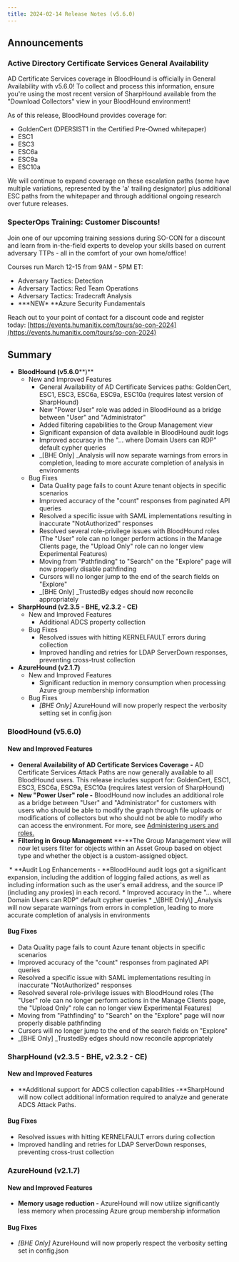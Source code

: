 ```yaml
---
title: 2024-02-14 Release Notes (v5.6.0)
---
```


## Announcements

### Active Directory Certificate Services General Availability[](#h_01HEBK740C445N5AH02C96ZX8W)

AD Certificate Services coverage in BloodHound is officially in General Availability with v5.6.0! To collect and process this information, ensure you're using the most recent version of SharpHound available from the "Download Collectors" view in your BloodHound environment!

As of this release, BloodHound provides coverage for:

* GoldenCert (DPERSIST1 in the Certified Pre-Owned whitepaper)
* ESC1
* ESC3
* ESC6a
* ESC9a
* ESC10a

We will continue to expand coverage on these escalation paths (some have multiple variations, represented by the 'a' trailing designator) plus additional ESC paths from the whitepaper and through additional ongoing research over future releases.

### SpecterOps Training: Customer Discounts!

Join one of our upcoming training sessions during SO-CON for a discount and learn from in-the-field experts to develop your skills based on current adversary TTPs - all in the comfort of your own home/office!

Courses run March 12-15 from 9AM - 5PM ET:

* Adversary Tactics: Detection
* Adversary Tactics: Red Team Operations
* Adversary Tactics: Tradecraft Analysis
* **\*NEW\* **Azure Security Fundamentals

Reach out to your point of contact for a discount code and register today: [https://events.humanitix.com/tours/so-con-2024](https://events.humanitix.com/tours/so-con-2024)

## Summary

* **BloodHound (v5.6.0****)**
    * New and Improved Features
        * General Availability of AD Certificate Services paths: GoldenCert, ESC1, ESC3, ESC6a, ESC9a, ESC10a (requires latest version of SharpHound)
        * New "Power User" role was added in BloodHound as a bridge between "User" and "Administrator"
        * Added filtering capabilities to the Group Management view
        * Significant expansion of data available in BloodHound audit logs
        * Improved accuracy in the "... where Domain Users can RDP" default cypher queries
        * _\[BHE Only\] _Analysis will now separate warnings from errors in completion, leading to more accurate completion of analysis in environments
    * Bug Fixes
        * Data Quality page fails to count Azure tenant objects in specific scenarios
        * Improved accuracy of the "count" responses from paginated API queries
        * Resolved a specific issue with SAML implementations resulting in inaccurate "NotAuthorized" responses
        * Resolved several role-privilege issues with BloodHound roles (The "User" role can no longer perform actions in the Manage Clients page, the "Upload Only" role can no longer view Experimental Features)
        * Moving from "Pathfinding" to "Search" on the "Explore" page will now properly disable pathfinding
        * Cursors will no longer jump to the end of the search fields on "Explore"
        * _\[BHE Only\] _TrustedBy edges should now reconcile appropriately
* **SharpHound (v2.3.5 - BHE, v2.3.2 - CE)**
    * New and Improved Features
        * Additional ADCS property collection
    * Bug Fixes
        * Resolved issues with hitting KERNELFAULT errors during collection
        * Improved handling and retries for LDAP ServerDown responses, preventing cross-trust collection
* **AzureHound (v2.1.7)**
    * New and Improved Features
        * Significant reduction in memory consumption when processing Azure group membership information
    * Bug Fixes
        * _\[BHE Only\]_ AzureHound will now properly respect the verbosity setting set in config.json

### BloodHound (v5.6.0)
#### New and Improved Features

* **General Availability of AD Certificate Services Coverage -** AD Certificate Services Attack Paths are now generally available to all BloodHound users. This release includes support for: GoldenCert, ESC1, ESC3, ESC6a, ESC9a, ESC10a (requires latest version of SharpHound)
* **New "Power User" role -** BloodHound now includes an additional role as a bridge between "User" and "Administrator" for customers with users who should be able to modify the graph through file uploads or modifications of collectors but who should not be able to modify who can access the environment. For more, see [Administering users and roles.](/hc/en-us/articles/Administering-users-and-roles)
* **Filtering in Group Management** **-**The Group Management view will now let users filter for objects within an Asset Group based on object type and whether the object is a custom-assigned object.
<Frame>
  <img src="/hc/images/image-12.png" alt=""/>
</Frame>
* **Audit Log Enhancements - **BloodHound audit logs got a significant expansion, including the addition of logging failed actions, as well as including information such as the user's email address, and the source IP (including any proxies) in each record.
* Improved accuracy in the "... where Domain Users can RDP" default cypher queries
* _\[BHE Only\] _Analysis will now separate warnings from errors in completion, leading to more accurate completion of analysis in environments

#### Bug Fixes

* Data Quality page fails to count Azure tenant objects in specific scenarios
* Improved accuracy of the "count" responses from paginated API queries
* Resolved a specific issue with SAML implementations resulting in inaccurate "NotAuthorized" responses
* Resolved several role-privilege issues with BloodHound roles (The "User" role can no longer perform actions in the Manage Clients page, the "Upload Only" role can no longer view Experimental Features)
* Moving from "Pathfinding" to "Search" on the "Explore" page will now properly disable pathfinding
* Cursors will no longer jump to the end of the search fields on "Explore"
* _\[BHE Only\] _TrustedBy edges should now reconcile appropriately

### SharpHound (v2.3.5 - BHE, v2.3.2 - CE)

#### New and Improved Features

* **Additional support for ADCS collection capabilities _-_**SharpHound will now collect additional information required to analyze and generate ADCS Attack Paths.

#### Bug Fixes

* Resolved issues with hitting KERNELFAULT errors during collection
* Improved handling and retries for LDAP ServerDown responses, preventing cross-trust collection

### AzureHound (v2.1.7)

#### New and Improved Features

* **Memory usage reduction -** AzureHound will now utilize significantly less memory when processing Azure group membership information

#### Bug Fixes

* _\[BHE Only\]_ AzureHound will now properly respect the verbosity setting set in config.json

